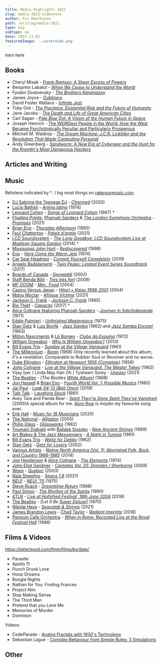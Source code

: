 ```yaml
---
title: Media Highlights 2021
slug: media-2021-sidenotes
author: Fin Moorhouse
path: /writing/media-2021
type: wip
subtype: ea
date: 2021-11-01
featuredImage: './asteroids.png'
---
```


Intro here





## Books

- Cheryl Misak - [*Frank Ramsey: A Sheer Excess of Powers*](https://www.goodreads.com/book/show/52950063-frank-ramsey)
- Benjamin Labatut - *[When We Cease to Understand the World](https://www.goodreads.com/book/show/53972214-when-we-cease-to-understand-the-world)*
- Fyodor Dostoevsky - [*The Brothers Karamazov*](https://www.goodreads.com/book/show/4935.The_Brothers_Karamazov)
- James Joyce - [*Dubliners*](https://www.goodreads.com/book/show/11012.Dubliners)
- David Foster Wallace - [*Infinite Jest*](https://www.goodreads.com/book/show/6759.Infinite_Jest)
- Toby Ord - [*The Precipice: Existential Risk and the Future of Humanity*](https://www.goodreads.com/book/show/50485582-the-precipice)
- Jane Jacobs - [*The Death and Life of Great American Cities*](https://www.goodreads.com/book/show/30833.The_Death_and_Life_of_Great_American_Cities)
- Carl Sagan - [*Pale Blue Dot: A Vision of the Human Future in Space*](https://www.goodreads.com/book/show/61663.Pale_Blue_Dot)
- Joseph Henrich - [The WEIRDest People in the World: How the West Became Psychologically Peculiar and Particularly Prosperous](https://www.goodreads.com/book/show/51710349-the-weirdest-people-in-the-world)
- Mitchell M. Waldrop - [*The Dream Machine: J.C.R. Licklider and the Revolution That Made Computing Personal*](https://www.goodreads.com/book/show/722412.The_Dream_Machine)
- Andy Greenberg - [*Sandworm: A New Era of Cyberwar and the Hunt for the Kremlin's Most Dangerous Hackers*](https://www.goodreads.com/book/show/41436213-sandworm)

## Articles and Writing

## Music

Relistens indicated by †. I log most things on [rateyourmusic.com](https://rateyourmusic.com/~finm).

- [DJ Sabrina the Teenage DJ](https://rateyourmusic.com/artist/dj-sabrina-the-teenage-dj) - *[Charmed](https://rateyourmusic.com/release/album/dj-sabrina-the-teenage-dj/charmed/)* (2020)
- [Lucio Battisti](https://rateyourmusic.com/artist/lucio_battisti) - *[Anima latina](https://rateyourmusic.com/release/album/lucio-battisti/anima-latina/)* (1974)
- [Leonard Cohen](https://rateyourmusic.com/artist/leonard-cohen) - *[Songs of Leonard Cohen](https://rateyourmusic.com/release/album/leonard-cohen/songs-of-leonard-cohen/)* (1967) †
- [Floating Points](https://rateyourmusic.com/artist/floating-points), [Pharoah Sanders](https://rateyourmusic.com/artist/pharoah_sanders) & [The London Symphony Orchestra](https://rateyourmusic.com/artist/london-symphony-orchestra) - *[Promises](https://rateyourmusic.com/release/album/floating-points-pharoah-sanders-and-the-london-symphony-orchestra/promises/)* (2021)
- [Brian Eno](https://rateyourmusic.com/artist/brian-eno) - *[Thursday Afternoon](https://rateyourmusic.com/release/album/brian-eno/thursday-afternoon/)* (1985)
- [Feu! Chatterton](https://rateyourmusic.com/artist/feu-chatterton) - *[Palais d'argile](https://rateyourmusic.com/release/album/feu-chatterton/palais-dargile/)* (2021)
- [LCD Soundsystem](https://rateyourmusic.com/artist/lcd-soundsystem) - *[The Long Goodbye: LCD Soundsystem Live at Madison Square Garden](https://rateyourmusic.com/release/album/lcd-soundsystem/the-long-goodbye-lcd-soundsystem-live-at-madison-square-garden/)* (2014) †
- [Mississippi John Hurt](https://rateyourmusic.com/artist/mississippi-john-hurt) - *[Rediscovered](https://rateyourmusic.com/release/comp/mississippi-john-hurt/rediscovered/)*  (1998)
- [Eno](https://rateyourmusic.com/artist/brian-eno) - *[Here Come the Warm Jets](https://rateyourmusic.com/release/album/eno/here-come-the-warm-jets/)* (1974)
- [Car Seat Headrest](https://rateyourmusic.com/artist/car-seat-headrest) - *[Commit Yourself Completely](https://rateyourmusic.com/release/album/car-seat-headrest/commit-yourself-completely/)* (2019)
- [Angelo Badalamenti](https://rateyourmusic.com/artist/angelo-badalamenti) - *[Twin Peaks: Limited Event Series Soundtrack](https://rateyourmusic.com/release/album/angelo-badalamenti/twin-peaks-limited-event-series-soundtrack/)* (2017)
- [Boards of Canada](https://rateyourmusic.com/artist/boards-of-canada) - *[Geogaddi](https://rateyourmusic.com/release/album/boards-of-canada/geogaddi/)* (2002)
- [Staff Benda Bilili](https://rateyourmusic.com/artist/staff_benda_bilili) - *[Très très fort](https://rateyourmusic.com/release/album/staff_benda_bilili/tres_tres_fort/)* (2009)
- [MF DOOM](https://rateyourmusic.com/artist/mf-doom) - *[Mm.. Food](https://rateyourmusic.com/release/album/mf-doom/mm-food/)* (2004)
- [Casino Versus Japan](https://rateyourmusic.com/artist/casino-versus-japan) - *[Hitori + Kaiso 1998-2001](https://rateyourmusic.com/release/album/casino-versus-japan/hitori-kaiso-1998-2001/)* (2004)
- [Mdou Moctar](https://rateyourmusic.com/artist/mdou-moctar) - *[Afrique Victime](https://rateyourmusic.com/release/album/mdou-moctar/afrique-victime/)* (2021)
- [Jackson C. Frank](https://rateyourmusic.com/artist/jackson_c__frank) - *[Jackson C. Frank](https://rateyourmusic.com/release/album/jackson-c-frank/jackson-c-frank/)* (1965)
- [Big Thief](https://rateyourmusic.com/artist/big-thief) - *[Capacity](https://rateyourmusic.com/release/album/big-thief/capacity/)*  (2017) †
- [Alice Coltrane featuring Pharoah Sanders](https://rateyourmusic.com/artist/alice-coltrane) - *[Journey in Satchidananda](https://rateyourmusic.com/release/album/alice-coltrane-featuring-pharoah-sanders/journey-in-satchidananda/)* (1971)
- [Eddie Palmieri](https://rateyourmusic.com/artist/eddie-palmieri) - *[Unfinished Masterpiece](https://rateyourmusic.com/release/album/eddie-palmieri/unfinished-masterpiece/)* (1975)
- [Stan Getz](https://rateyourmusic.com/artist/stan-getz) & [Luiz Bonfá](https://rateyourmusic.com/artist/luiz_bonfa) - *[Jazz Samba](https://rateyourmusic.com/release/album/stan-getz-charlie-byrd/jazz-samba/)*   (1962) and *[Jazz Samba Encore!](https://rateyourmusic.com/release/album/stan-getz-luiz-bonfa/jazz-samba-encore/)* (1963)
- [Milton Nascimento](https://rateyourmusic.com/artist/milton-nascimento) & [Lô Borges](https://rateyourmusic.com/artist/lo-borges) - *[Clube da Esquina](https://rateyourmusic.com/release/album/milton-nascimento-lo-borges/clube-da-esquina/)* (1972)
- [William Onyeabor](https://rateyourmusic.com/artist/william-onyeabor) - *[Who Is William Onyeabor?](https://rateyourmusic.com/release/comp/william-onyeabor/who-is-william-onyeabor/)* (2013)
- [Bill Evans Trio](https://rateyourmusic.com/artist/bill-evans) - *[Sunday at the Village Vanguard](https://rateyourmusic.com/release/album/bill-evans-trio/sunday-at-the-village-vanguard/)* (1961)
- [The Millennium](https://rateyourmusic.com/artist/the-millennium) - *[Begin](https://rateyourmusic.com/release/album/the-millennium/begin/)* (1968) <Sidenote label='begin'>Only recently learned about this album, it's a revelation. Comparable to Rubber Soul or Revolver and no worse.</Sidenote>
- [Duke Ellington](https://rateyourmusic.com/artist/duke-ellington) - *[Ellington at Newport 1956 (Complete)](https://rateyourmusic.com/release/album/duke-ellington/ellington-at-newport-1956-complete-2/)* (1956)
- [John Coltrane](https://rateyourmusic.com/artist/john-coltrane) - *[Live at the Village Vanguard: The Master Takes](https://rateyourmusic.com/release/comp/john_coltrane/live_at_the_village_vanguard__the_master_takes/)* (1962)
- Vijay Iyer /  Linda May Han Oh / Tyshawn Sorey - *[Uneasy](https://rateyourmusic.com/release/album/vijay-iyer-linda-may-han-oh-tyshawn-sorey/uneasy/)* (2021)
- [The Beatles](https://rateyourmusic.com/artist/the-beatles) - *[The Beatles [White Album\]](https://rateyourmusic.com/release/album/the-beatles/the-beatles-white-album/)* (1968)
- [Jon Hassell](https://rateyourmusic.com/artist/jon-hassell) & [Brian Eno](https://rateyourmusic.com/artist/brian-eno) - *[Fourth World Vol. 1: Possible Musics](https://rateyourmusic.com/release/album/jon-hassell-brian-eno/fourth-world-vol-1-possible-musics/)* (1980)
- [Jai Paul](https://rateyourmusic.com/artist/jai-paul) - *[Leak 04-13 (Bait Ones)](https://rateyourmusic.com/release/album/jai-paul/leak-04-13-bait-ones/)* (2019)
- [Talk Talk](https://rateyourmusic.com/artist/talk-talk) - *[Laughing Stock](https://rateyourmusic.com/release/album/talk-talk/laughing-stock/)* (1991)
- Avey Tare and Panda Bear - *[Spirit They're Gone Spirit They've Vanished](https://rateyourmusic.com/release/album/avey-tare-and-panda-bear/spirit-theyre-gone-spirit-theyve-vanished-3/)* (2000)<Sidenote label='spirit'>A special album for me. [Alvin Row](https://www.youtube.com/watch?v=XTRGYz17E5U) is *maybe* my favourite song ever.</Sidenote>
- [Erik Hall](https://rateyourmusic.com/artist/erik-hall) - *[Music for 18 Musicians](https://rateyourmusic.com/release/album/erik-hall/music-for-18-musicians/)* (2020)
- [The National](https://rateyourmusic.com/artist/the-national) - *[Alligator](https://rateyourmusic.com/release/album/the-national/alligator/)* (2005)
- [Philip Glass](https://rateyourmusic.com/artist/philip-glass) - *[Glassworks](https://rateyourmusic.com/release/album/philip-glass/glassworks/)* (1982)
- [Toumani Diabaté](https://rateyourmusic.com/artist/toumani-diabate) with [Ballaké Sissoko](https://rateyourmusic.com/artist/ballake-sissoko) - *[New Ancient Strings](https://rateyourmusic.com/release/album/toumani-diabate-with-ballake-sissoko/new-ancient-strings/)* (1999)
- [Art Blakey & The Jazz Messengers](https://rateyourmusic.com/artist/art-blakey) - *[A Night in Tunisia](https://rateyourmusic.com/release/album/art_blakey_and_the_jazz_messengers/a_night_in_tunisia_f9/)* (1961)
- [Bill Evans Trio](https://rateyourmusic.com/artist/bill-evans) - *[Waltz for Debby](https://rateyourmusic.com/release/album/bill-evans-trio/waltz-for-debby/)* (1962)
- [Stan Getz](https://rateyourmusic.com/artist/stan-getz) - *[Getz for Lovers](https://rateyourmusic.com/release/comp/stan-getz/getz-for-lovers/)* (2002)
- [Various Artists](https://rateyourmusic.com/artist/various-artists) - *[Native North America (Vol. 1): Aboriginal Folk, Rock, and Country 1966–1985](https://rateyourmusic.com/release/comp/various-artists/native-north-america-vol-1-aboriginal-folk-rock-and-country-1966–1985/)* (2014)
- [Joe Henderson](https://rateyourmusic.com/artist/joe-henderson) & [Alice Coltrane](https://rateyourmusic.com/artist/alice-coltrane) - *[The Elements](https://rateyourmusic.com/release/album/joe-henderson-alice-coltrane/the-elements/)* (1974)
- [John Eliot Gardiner](https://rateyourmusic.com/artist/john_eliot_gardiner) - *[Cantatas Vol. 25: Dresden / Sherborne](https://rateyourmusic.com/release/album/john-eliot-gardiner/cantatas-vol-25-dresden-sherborne/)* (2008)
- [Ween](https://rateyourmusic.com/artist/ween) - *[Quebec](https://rateyourmusic.com/release/album/ween/quebec/)* (2003)
- [Nala Sinephro](https://rateyourmusic.com/artist/nala-sinephro) - *[Space 1.8](https://rateyourmusic.com/release/album/nala-sinephro/space-1_8/)* (2021)
- [NEU!](https://rateyourmusic.com/artist/neu) - *[NEU! '75](https://rateyourmusic.com/release/album/neu/neu-75/)* (1975)
- [Steve Roach](https://rateyourmusic.com/artist/steve_roach) - *[Dreamtime Return](https://rateyourmusic.com/release/album/steve-roach/dreamtime-return/)* (1988)
- [Paul Simon](https://rateyourmusic.com/artist/paul-simon) - *[The Rhythm of the Saints](https://rateyourmusic.com/release/album/paul-simon/the-rhythm-of-the-saints/)* (1990)
- [4TLR](https://rateyourmusic.com/artist/four-tet) - *[Live at Hultsfred Festival, 18th June 2004](https://rateyourmusic.com/release/album/4tlr/live-at-hultsfred-festival-18th-june-2004/)* (2018)
- [The Beatles](https://rateyourmusic.com/artist/the-beatles) - *[Let It Be [Super Deluxe\]](https://rateyourmusic.com/release/album/the-beatles/let-it-be-87/)* (1970)
- [Nikolaj Hess](https://rateyourmusic.com/artist/nikolaj-hess) - *[Spacelab & Strings](https://rateyourmusic.com/release/album/nikolaj-hess/spacelab-and-strings/)* (2021)
- [James Brandon Lewis](https://rateyourmusic.com/artist/james_brandon_lewis) - [Chad Taylor](https://rateyourmusic.com/artist/chad-taylor) - *[Radiant Imprints](https://rateyourmusic.com/release/album/james-brandon-lewis-chad-taylor/radiant-imprints/)* (2018)
- [Penguin Cafe Orchestra](https://rateyourmusic.com/artist/penguin-cafe-orchestra) - *[When in Rome: Recorded Live at the Royal Festival Hall](https://rateyourmusic.com/release/album/penguin-cafe-orchestra/when-in-rome-recorded-live-at-the-royal-festival-hall/)* (1988)

## Films & Videos

https://letterboxd.com/finm/films/by/date/

- Parasite
- Apollo 11
- Punch Drunk Love
- Hoop Dreams
- Boogie Nights
- Nathan for You: Finding Frances
- Project Nim
- Stop Making Sense
- The Third Man
- Pretend that you Love Me
- Memories of Murder
- Dominion

Videos:

- CodeParade - [Analog Fractals with 1930's Technology](https://youtu.be/Pv26QAOcb6Q)
- Sebastian Lague - [Complex Behaviour from Simple Rules: 3 Simulations](https://youtu.be/kzwT3wQWAHE)

## Other


